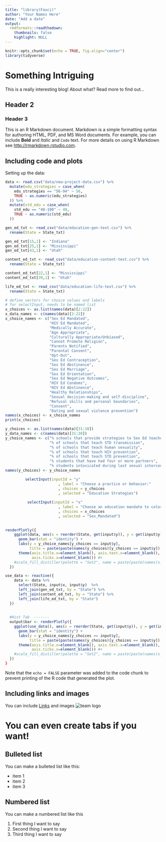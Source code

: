 ```yaml
---
title: "library(Fauci)"
author: "Your Names Here"
date: "Add a date"
output:
  rmdformats::readthedown:
    thumbnails: false
    highlight: NULL
---
```


```r
knitr::opts_chunk$set(echo = TRUE, fig.align="center")
library(tidyverse)
```

# Something Intriguing

This is a really interesting blog! About what? Read more to find out...

## Header 2

### Header 3

This is an R Markdown document. Markdown is a simple formatting syntax for authoring HTML, PDF, and MS Word documents. For example, you can include **Bold** and _Italic_ and `Code` text.  For more details on using R Markdown see <http://rmarkdown.rstudio.com>.

## Including code and plots

Setting up the data:

```r
data <- read.csv("data/new-project-data.csv") %>%
  mutate(edu_strategies = case_when(
    edu_strategies == "56-94" ~ 56,
    TRUE ~ as.numeric(edu_strategies)
  )) %>%
  mutate(std_edu = case_when(
    std_edu == "48-100" ~ 48,
    TRUE ~ as.numeric(std_edu)
  ))

gen_ed_txt <- read_csv("data/education-gen-text.csv") %>%
  rename(State = State_txt)

gen_ed_txt[15,1] <- "Indiana"
gen_ed_txt[25,1] <- "Mississippi"
gen_ed_txt[43,1] <- "Utah"

content_ed_txt <- read_csv("data/education-content-text.csv") %>%
  rename(State = State_txt)

content_ed_txt[22,1] <- "Mississippi"
content_ed_txt[39,1] <- "Utah"

life_ed_txt <- read_csv("data/education-life-text.csv") %>%
  rename(State = State_txt)

# define vectors for choice values and labels
# for selectInput, needs to be named list
x_choices <- as.list(names(data)[2:22])
x_data_names <- c(names(data)[2:22])
x_choice_names <- c("Sex Ed Mandated",
                    "HIV Ed Mandated",
                    "Medically Accurate",
                    "Age Appropriate",
                    "Culturally Appropriate/Unbiased",
                    "Cannot Promote Religion",
                    "Parents Notified",
                    "Parental Consent",
                    "Opt-Out",
                    "Sex Ed Contraception",
                    "Sex Ed Abstinence",
                    "Sex Ed Marriage",
                    "Sex Ed Orientation",
                    "Sex Ed Negative Outcomes",
                    "HIV Ed Condoms",
                    "HIV Ed Abstinence",
                    "Healthy Relationships",
                    "Sexual decision-making and self-discipline",
                    "Refusal skills and personal boundaries",
                    "Consent",
                    "Dating and sexual violence prevention")
names(x_choices) <- x_choice_names
print(x_choices)

y_choices <- as.list(names(data)[31:38])
y_data_names <- c(names(data)[31:38])
y_choice_names <- c("% schools that provide strategies to Sex Ed teachers",
                    "% of schools that teach STD transmission",
                    "% of schools that teach human sexuality",
                    "% of schools that teach HIV prevention",
                    "% of schools that teach STD prevention",
                    "% students that have had four or more partners",
                    "% students intoxicated during last sexual intercourse")
names(y_choices) <- y_choice_names
```


```r


         selectInput(inputId = "y"
                        , label = "Choose a practice or behavior:"
                        , choices = y_choices
                        , selected = "Education Strategies")
         
          selectInput(inputId = "x"
                        , label = "Choose an education mandate to color by:"
                        , choices = x_choices
                        , selected = "Sex_Mandated")
            
                          
renderPlotly({
    ggplot(data, aes(x = reorder(State, get(input$y)), y = get(input$y), fill = factor(get(paste(input$x))))) +
      geom_bar(stat = "identity") +
      labs(y = y_choice_names[y_choices == input$y],
           title = paste(paste(names(y_choices)[y_choices == input$y]), "by State")) +
      theme(axis.title.x=element_blank(), axis.text.x=element_blank(),
            axis.ticks.x=element_blank()) #+
    #scale_fill_distiller(palette = "Set2", name = paste(paste(names(x_choices)[x_choices == input$x])))
  })     
```


```r
use_data <- reactive({
    data <- data %>%
      select(State, input$x, input$y)  %>%
      left_join(gen_ed_txt, by = "State") %>%
      left_join(content_ed_txt, by = "State") %>%
      left_join(life_ed_txt, by = "State")
  })
  
  
  #Hist Tab  -------
  output$bar <- renderPlotly({
    ggplot(use_data(), aes(x = reorder(State, get(input$y)), y = get(input$y), fill = factor(get(paste(input$x))))) +
      geom_bar(stat = "identity") +
      labs(y = y_choice_names[y_choices == input$y],
           title = paste(paste(names(y_choices)[y_choices == input$y]), "by State")) +
      theme(axis.title.x=element_blank(), axis.text.x=element_blank(),
            axis.ticks.x=element_blank()) #+
    #scale_fill_distiller(palette = "Set2", name = paste(paste(names(x_choices)[x_choices == input$x])))
  })
}
```

Note that the `echo = FALSE` parameter was added to the code chunk to prevent printing of the R code that generated the plot.


## Including links and images

You can include [Links](https://www.datadreaming.org/post/r-markdown-theme-gallery/) and images ![team logo](https://raw.githubusercontent.com/stat231-f20/Blog-library-Fauci/main/images/library-fauci3.png)


# You can even create tabs if you want! {.tabset .tabset-fade .tabset-pills}

## Bulleted list

You can make a bulleted list like this:

- item 1
- item 2
- item 3


## Numbered list

You can make a numbered list like this

1. First thing I want to say
2. Second thing I want to say
3. Third thing I want to say


